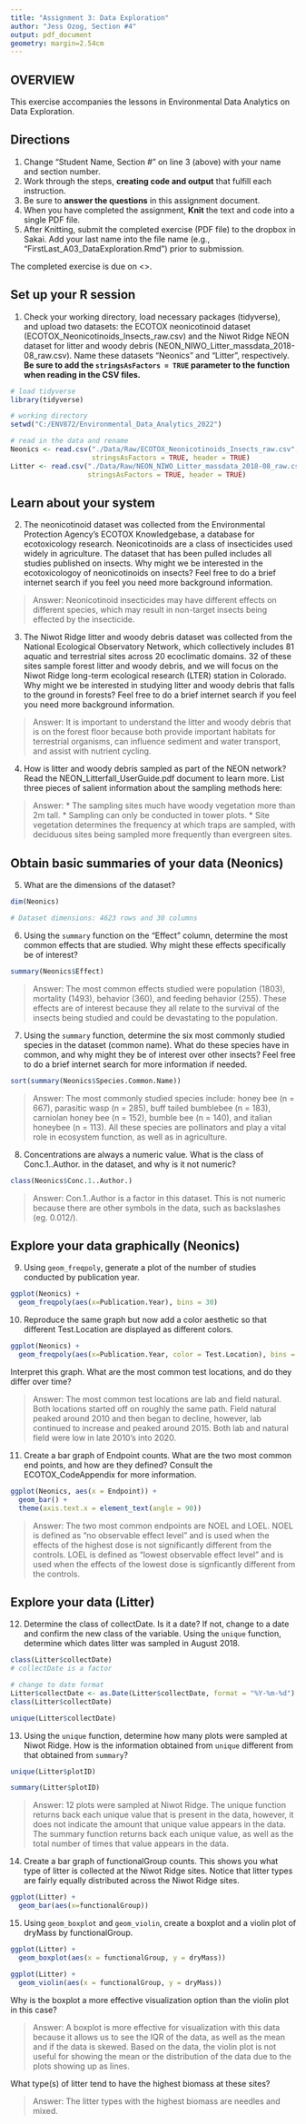 ```yaml
---
title: "Assignment 3: Data Exploration"
author: "Jess Ozog, Section #4"
output: pdf_document
geometry: margin=2.54cm
---
```


## OVERVIEW

This exercise accompanies the lessons in Environmental Data Analytics on Data Exploration. 

## Directions
1. Change "Student Name, Section #" on line 3 (above) with your name and section number.
2. Work through the steps, **creating code and output** that fulfill each instruction.
3. Be sure to **answer the questions** in this assignment document.
4. When you have completed the assignment, **Knit** the text and code into a single PDF file.
5. After Knitting, submit the completed exercise (PDF file) to the dropbox in Sakai. Add your last name into the file name (e.g., "FirstLast_A03_DataExploration.Rmd") prior to submission.

The completed exercise is due on <>.


## Set up your R session

1. Check your working directory, load necessary packages (tidyverse), and upload two datasets: the ECOTOX neonicotinoid dataset (ECOTOX_Neonicotinoids_Insects_raw.csv) and the Niwot Ridge NEON dataset for litter and woody debris (NEON_NIWO_Litter_massdata_2018-08_raw.csv). Name these datasets "Neonics" and "Litter", respectively. **Be sure to add the `stringsAsFactors = TRUE` parameter to the function when reading in the CSV files.**
```r
# load tidyverse
library(tidyverse)

# working directory
setwd("C:/ENV872/Environmental_Data_Analytics_2022")

# read in the data and rename 
Neonics <- read.csv("./Data/Raw/ECOTOX_Neonicotinoids_Insects_raw.csv", 
                    stringsAsFactors = TRUE, header = TRUE)
Litter <- read.csv("./Data/Raw/NEON_NIWO_Litter_massdata_2018-08_raw.csv", 
                   stringsAsFactors = TRUE, header = TRUE)
```

## Learn about your system

2. The neonicotinoid dataset was collected from the Environmental Protection Agency's ECOTOX Knowledgebase, a database for ecotoxicology research. Neonicotinoids are a class of insecticides used widely in agriculture. The dataset that has been pulled includes all studies published on insects. Why might we be interested in the ecotoxicologoy of neonicotinoids on insects? Feel free to do a brief internet search if you feel you need more background information. 

> Answer: Neonicotinoid insecticides may have different effects on different species, which may result in non-target insects being effected by the insecticide. 

3. The Niwot Ridge litter and woody debris dataset was collected from the National Ecological Observatory Network, which collectively includes 81 aquatic and terrestrial sites across 20 ecoclimatic domains. 32 of these sites sample forest litter and woody debris, and we will focus on the Niwot Ridge long-term ecological research (LTER) station in Colorado. Why might we be interested in studying litter and woody debris that falls to the ground in forests? Feel free to do a brief internet search if you feel you need more background information. 

> Answer: It is important to understand the litter and woody debris that is on the forest floor because both provide important habitats for terrestrial organisms, can influence sediment and water transport, and assist with nutrient cycling. 

4. How is litter and woody debris sampled as part of the NEON network? Read the NEON_Litterfall_UserGuide.pdf document to learn more. List three pieces of salient information about the sampling methods here: 

> Answer: 
* The sampling sites much have woody vegetation more than 2m tall. 
* Sampling can only be conducted in tower plots. 
* Site vegetation determines the frequency at which traps are sampled, with deciduous sites being sampled more frequently than evergreen sites. 

## Obtain basic summaries of your data (Neonics)

5. What are the dimensions of the dataset?

```r
dim(Neonics)

# Dataset dimensions: 4623 rows and 30 columns
```

6. Using the `summary` function on the "Effect" column, determine the most common effects that are studied. Why might these effects specifically be of interest?
```r
summary(Neonics$Effect)
```

> Answer: The most common effects studied were population (1803), mortality (1493), behavior (360), and feeding behavior (255). These effects are of interest because they all relate to the survival of the insects being studied and could be devastating to the population. 

7. Using the `summary` function, determine the six most commonly studied species in the dataset (common name). What do these species have in common, and why might they be of interest over other insects? Feel free to do a brief internet search for more information if needed.

```r
sort(summary(Neonics$Species.Common.Name))
```

> Answer: The most commonly studied species include: honey bee (n = 667), parasitic wasp (n = 285), buff tailed bumblebee (n = 183), carniolan honey bee (n = 152), bumble bee (n = 140), and italian honeybee (n = 113). All these species are pollinators and play a vital role in ecosystem function, as well as in agriculture.

8. Concentrations are always a numeric value. What is the class of Conc.1..Author. in the dataset, and why is it not numeric?

```r
class(Neonics$Conc.1..Author.)
```

> Answer: Con.1..Author is a factor in this dataset. This is not numeric because there are other symbols in the data, such as backslashes (eg. 0.012/). 


## Explore your data graphically (Neonics)

9. Using `geom_freqpoly`, generate a plot of the number of studies conducted by publication year. 
```r
ggplot(Neonics) +
  geom_freqpoly(aes(x=Publication.Year), bins = 30)
```

10. Reproduce the same graph but now add a color aesthetic so that different Test.Location are displayed as different colors.
```r
ggplot(Neonics) +
  geom_freqpoly(aes(x=Publication.Year, color = Test.Location), bins = 30) 
```

Interpret this graph. What are the most common test locations, and do they differ over time?

> Answer: The most common test locations are lab and field natural. Both locations started off on roughly the same path. Field natural peaked around 2010 and then began to decline, however, lab continued to increase and peaked around 2015. Both lab and natural field were low in late 2010's into 2020. 

11. Create a bar graph of Endpoint counts. What are the two most common end points, and how are they defined? Consult the ECOTOX_CodeAppendix for more information. 

```r
ggplot(Neonics, aes(x = Endpoint)) +
  geom_bar() +
  theme(axis.text.x = element_text(angle = 90))
```

> Answer: The two most common endpoints are NOEL and LOEL. NOEL is defined as "no observable effect level" and is used when the effects of the highest dose is not significantly different from the controls. LOEL is defined as "lowest observable effect level" and is used when the effects of the lowest dose is signficantly different from the controls. 

## Explore your data (Litter)

12. Determine the class of collectDate. Is it a date? If not, change to a date and confirm the new class of the variable. Using the `unique` function, determine which dates litter was sampled in August 2018. 
```r
class(Litter$collectDate)
# collectDate is a factor 

# change to date format
Litter$collectDate <- as.Date(Litter$collectDate, format = "%Y-%m-%d")
class(Litter$collectDate)

unique(Litter$collectDate)
```

13. Using the `unique` function, determine how many plots were sampled at Niwot Ridge. How is the information obtained from `unique` different from that obtained from `summary`?

```r
unique(Litter$plotID)

summary(Litter$plotID)
```

> Answer: 12 plots were sampled at Niwot Ridge. The unique function returns back each unique value that is present in the data, however, it does not indicate the amount that unique value appears in the data. The summary function returns back each unique value, as well as the total number of times that value appears in the data. 

14. Create a bar graph of functionalGroup counts. This shows you what type of litter is collected at the Niwot Ridge sites. Notice that litter types are fairly equally distributed across the Niwot Ridge sites.
```r
ggplot(Litter) +
  geom_bar(aes(x=functionalGroup))
```

15. Using `geom_boxplot` and `geom_violin`, create a boxplot and a violin plot of dryMass by functionalGroup. 
```r
ggplot(Litter) +
  geom_boxplot(aes(x = functionalGroup, y = dryMass))

ggplot(Litter) +
  geom_violin(aes(x = functionalGroup, y = dryMass))
```

Why is the boxplot a more effective visualization option than the violin plot in this case?

> Answer: A boxplot is more effective for visualization with this data because it allows us to see the IQR of the data, as well as the mean and if the data is skewed. Based on the data, the violin plot is not useful for showing the mean or the distribution of the data due to the plots showing up as lines. 

What type(s) of litter tend to have the highest biomass at these sites? 

> Answer: The litter types with the highest biomass are needles and mixed. 